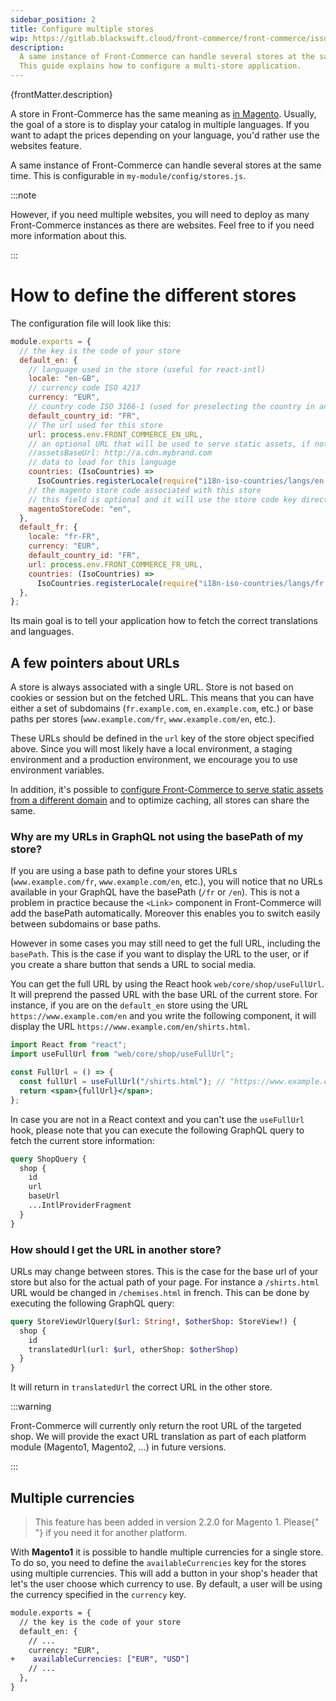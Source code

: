 ```yaml
---
sidebar_position: 2
title: Configure multiple stores
wip: https://gitlab.blackswift.cloud/front-commerce/front-commerce/issues/22
description:
  A same instance of Front-Commerce can handle several stores at the same time.
  This guide explains how to configure a multi-store application.
---
```


<p>{frontMatter.description}</p>


A store in Front-Commerce has the same meaning as
[in Magento](https://devdocs.magento.com/guides/v2.3/config-guide/multi-site/ms_over.html).
Usually, the goal of a store is to display your catalog in multiple languages.
If you want to adapt the prices depending on your language, you'd rather use the
websites feature.

A same instance of Front-Commerce can handle several stores at the same time.
This is configurable in `my-module/config/stores.js`.

:::note

However, if you need multiple websites, you will need to deploy as many
Front-Commerce instances as there are websites. Feel free to <ContactLink /> if
you need more information about this.

:::

# How to define the different stores

The configuration file will look like this:

```js title="my-module/config/stores.js"
module.exports = {
  // the key is the code of your store
  default_en: {
    // language used in the store (useful for react-intl)
    locale: "en-GB",
    // currency code ISO 4217
    currency: "EUR",
    // country code ISO 3166-1 (used for preselecting the country in an address input for instance
    default_country_id: "FR",
    // The url used for this store
    url: process.env.FRONT_COMMERCE_EN_URL,
    // an optional URL that will be used to serve static assets, if not defined assets are served from the url above.
    //assetsBaseUrl: http://a.cdn.mybrand.com
    // data to load for this language
    countries: (IsoCountries) =>
      IsoCountries.registerLocale(require("i18n-iso-countries/langs/en.json")),
    // the magento store code associated with this store
    // this field is optional and it will use the store code key directly if it is not specified
    magentoStoreCode: "en",
  },
  default_fr: {
    locale: "fr-FR",
    currency: "EUR",
    default_country_id: "FR",
    url: process.env.FRONT_COMMERCE_FR_URL,
    countries: (IsoCountries) =>
      IsoCountries.registerLocale(require("i18n-iso-countries/langs/fr.json")),
  },
};
```

Its main goal is to tell your application how to fetch the correct translations
and languages.

## A few pointers about URLs

A store is always associated with a single URL. Store is not based on cookies or
session but on the fetched URL. This means that you can have either a set of
subdomains (`fr.example.com`, `en.example.com`, etc.) or base paths per stores
(`www.example.com/fr`, `www.example.com/en`, etc.).

These URLs should be defined in the `url` key of the store object specified
above. Since you will most likely have a local environment, a staging
environment and a production environment, we encourage you to use environment
variables.

In addition, it's possible to
[configure Front-Commerce to serve static assets from a different domain](/docs/advanced/performance/assets-cdn-domain)
and to optimize caching, all stores can share the same.

### Why are my URLs in GraphQL not using the basePath of my store?

If you are using a base path to define your stores URLs (`www.example.com/fr`,
`www.example.com/en`, etc.), you will notice that no URLs available in your
GraphQL have the basePath (`/fr` or `/en`). This is not a problem in practice
because the `<Link>` component in Front-Commerce will add the basePath
automatically. Moreover this enables you to switch easily between subdomains or
base paths.

However in some cases you may still need to get the full URL, including the
`basePath`. This is the case if you want to display the URL to the user, or if
you create a share button that sends a URL to social media.

You can get the full URL by using the React hook `web/core/shop/useFullUrl`. It
will preprend the passed URL with the base URL of the current store. For
instance, if you are on the `default_en` store using the URL
`https://www.example.com/en` and you write the following component, it will
display the URL `https://www.example.com/en/shirts.html`.

```jsx
import React from "react";
import useFullUrl from "web/core/shop/useFullUrl";

const FullUrl = () => {
  const fullUrl = useFullUrl("/shirts.html"); // "https://www.example.com/en/shirts.html"
  return <span>{fullUrl}</span>;
};
```

In case you are not in a React context and you can't use the `useFullUrl` hook,
please note that you can execute the following GraphQL query to fetch the
current store information:

```graphql
query ShopQuery {
  shop {
    id
    url
    baseUrl
    ...IntlProviderFragment
  }
}
```

### How should I get the URL in another store?

URLs may change between stores. This is the case for the base url of your store
but also for the actual path of your page. For instance a `/shirts.html` URL
would be changed in `/chemises.html` in french. This can be done by executing
the following GraphQL query:

```graphql
query StoreViewUrlQuery($url: String!, $otherShop: StoreView!) {
  shop {
    id
    translatedUrl(url: $url, otherShop: $otherShop)
  }
}
```

It will return in `translatedUrl` the correct URL in the other store.

:::warning

Front-Commerce will currently only return the root URL of the targeted shop. We
will provide the exact URL translation as part of each platform module
(Magento1, Magento2, …) in future versions.

:::

## Multiple currencies

<blockquote>
  This feature has been added in version 2.2.0 for Magento 1. Please{" "}
  <ContactLink /> if you need it for another platform.
</blockquote>

With **Magento1** it is possible to handle multiple currencies for a single
store. To do so, you need to define the `availableCurrencies` key for the stores
using multiple currencies. This will add a button in your shop's header that
let's the user choose which currency to use. By default, a user will be using
the currency specified in the `currency` key.

```diff
module.exports = {
  // the key is the code of your store
  default_en: {
    // ...
    currency: "EUR",
+    availableCurrencies: ["EUR", "USD"]
    // ...
  },
}
```
